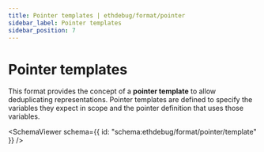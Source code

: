 ```yaml
---
title: Pointer templates | ethdebug/format/pointer
sidebar_label: Pointer templates
sidebar_position: 7
---
```



# Pointer templates

This format provides the concept of a **pointer template** to allow
deduplicating representations. Pointer templates are defined to specify the
variables they expect in scope and the pointer definition that uses those
variables.

<SchemaViewer
  schema={{
    id: "schema:ethdebug/format/pointer/template"
  }}
  />
